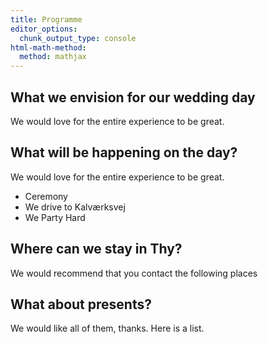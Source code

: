 ```yaml
---
title: Programme
editor_options: 
  chunk_output_type: console
html-math-method: 
  method: mathjax
---
```

## What we envision for our wedding day
We would love for the entire experience to be great.

## What will be happening on the day?
We would love for the entire experience to be great.

* Ceremony
* We drive to Kalværksvej
* We Party Hard

## Where can we stay in Thy?
We would recommend that you contact the following places

## What about presents?
We would like all of them, thanks. Here is a list.


